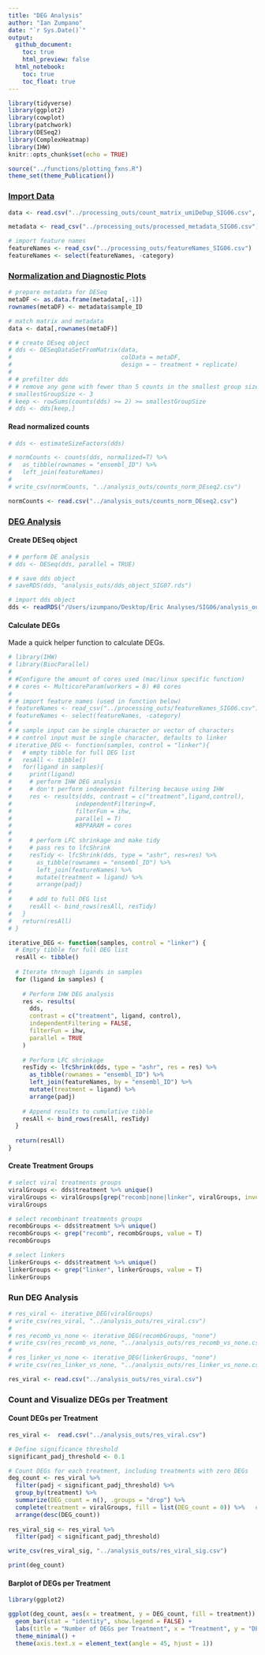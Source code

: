 ```yaml
---
title: "DEG Analysis"
author: "Ian Zumpano"
date: "`r Sys.Date()`"
output:
  github_document:
    toc: true
    html_preview: false
  html_notebook:
    toc: true
    toc_float: true
---
```


```r
library(tidyverse)
library(ggplot2)
library(cowplot)
library(patchwork)
library(DESeq2)
library(ComplexHeatmap)
library(IHW)
knitr::opts_chunk$set(echo = TRUE)
```

```r
source("../functions/plotting_fxns.R")
theme_set(theme_Publication())
```

### [Import Data]{.underline}

```r
data <- read.csv("../processing_outs/count_matrix_umiDeDup_SIG06.csv", row.names = "X")

metadata <- read_csv("../processing_outs/processed_metadata_SIG06.csv")

# import feature names
featureNames <- read_csv("../processing_outs/featureNames_SIG06.csv")
featureNames <- select(featureNames, -category)
```

### [Normalization and Diagnostic Plots]{.underline}

```r
# prepare metadata for DESeq
metaDF <- as.data.frame(metadata[,-1])
rownames(metaDF) <- metadata$sample_ID

# match matrix and metadata
data <- data[,rownames(metaDF)]
```

```r
# # create DEseq object
# dds <- DESeqDataSetFromMatrix(data,
#                               colData = metaDF,
#                               design = ~ treatment + replicate)
# 
# # prefilter dds
# # remove any gene with fewer than 5 counts in the smallest group size
# smallestGroupSize <- 3
# keep <- rowSums(counts(dds) >= 2) >= smallestGroupSize
# dds <- dds[keep,]
```

#### Read normalized counts

```r
# dds <- estimateSizeFactors(dds)
```

```r
# normCounts <- counts(dds, normalized=T) %>%
#   as_tibble(rownames = "ensembl_ID") %>%
#   left_join(featureNames)
# 
# write_csv(normCounts, "../analysis_outs/counts_norm_DEseq2.csv")

normCounts <- read.csv("../analysis_outs/counts_norm_DEseq2.csv")
```

### [DEG Analysis]{.underline}

#### Create DESeq object

```r
# # perform DE analysis
# dds <- DESeq(dds, parallel = TRUE)
```

```r
# # save dds object
# saveRDS(dds, "analysis_outs/dds_object_SIG07.rds")

# import dds object
dds <- readRDS("/Users/izumpano/Desktop/Eric Analyses/SIG06/analysis_outs/dds_object_SIG06.rds")
```

#### Calculate DEGs

Made a quick helper function to calculate DEGs.
```r
# library(IHW)
# library(BiocParallel)
# 
# #Configure the amount of cores used (mac/linux specific function)
# # cores <- MulticoreParam(workers = 8) #8 cores
# 
# # import feature names (used in function below)
# featureNames <- read_csv("../processing_outs/featureNames_SIG06.csv")
# featureNames <- select(featureNames, -category)
# 
# # sample input can be single character or vector of characters
# # control input must be single character, defaults to linker
# iterative_DEG <- function(samples, control = "linker"){
#   # empty tibble for full DEG list
#   resAll <- tibble()
#   for(ligand in samples){
#     print(ligand)
#     # perform IHW DEG analysis
#     # don't perform independent filtering because using IHW
#     res <- results(dds, contrast = c("treatment",ligand,control),
#                  independentFiltering=F,
#                  filterFun = ihw,
#                  parallel = T)
#                  #BPPARAM = cores 
#     
#     # perform LFC shrinkage and make tidy
#     # pass res to lfcShrink
#     resTidy <- lfcShrink(dds, type = "ashr", res=res) %>%
#       as_tibble(rownames = "ensembl_ID") %>%
#       left_join(featureNames) %>%
#       mutate(treatment = ligand) %>%
#       arrange(padj)
#     
#     # add to full DEG list
#     resAll <- bind_rows(resAll, resTidy)
#   }
#   return(resAll)
# }
```

```r
iterative_DEG <- function(samples, control = "linker") {
  # Empty tibble for full DEG list
  resAll <- tibble()
  
  # Iterate through ligands in samples
  for (ligand in samples) {
    
    # Perform IHW DEG analysis
    res <- results(
      dds,
      contrast = c("treatment", ligand, control),
      independentFiltering = FALSE,
      filterFun = ihw,
      parallel = TRUE
    )
    
    # Perform LFC shrinkage
    resTidy <- lfcShrink(dds, type = "ashr", res = res) %>%
      as_tibble(rownames = "ensembl_ID") %>%
      left_join(featureNames, by = "ensembl_ID") %>%
      mutate(treatment = ligand) %>%
      arrange(padj)
    
    # Append results to cumulative tibble
    resAll <- bind_rows(resAll, resTidy)
  }
  
  return(resAll)
}
```


#### Create Treatment Groups 

```r
# select viral treatments groups
viralGroups <- dds$treatment %>% unique()
viralGroups <- viralGroups[grep("recomb|none|linker", viralGroups, invert = T)]
viralGroups
```

```r
# select recombinant treatments groups
recombGroups <- dds$treatment %>% unique()
recombGroups <- grep("recomb", recombGroups, value = T)
recombGroups
```

```r
# select linkers
linkerGroups <- dds$treatment %>% unique()
linkerGroups <- grep("linker", linkerGroups, value = T)
linkerGroups
```

### Run DEG Analysis

```r
# res_viral <- iterative_DEG(viralGroups)
# write_csv(res_viral, "../analysis_outs/res_viral.csv")
# 
# res_recomb_vs_none <- iterative_DEG(recombGroups, "none")
# write_csv(res_recomb_vs_none, "../analysis_outs/res_recomb_vs_none.csv")
# 
# res_linker_vs_none <- iterative_DEG(linkerGroups, "none")
# write_csv(res_linker_vs_none, "../analysis_outs/res_linker_vs_none.csv")
```

```r
res_viral <- read.csv("../analysis_outs/res_viral.csv")
```


### Count and Visualize DEGs per Treatment

#### Count DEGs per Treatment

```r
res_viral <-  read.csv("../analysis_outs/res_viral.csv")

# Define significance threshold
significant_padj_threshold <- 0.1

# Count DEGs for each treatment, including treatments with zero DEGs
deg_count <- res_viral %>%
  filter(padj < significant_padj_threshold) %>%
  group_by(treatment) %>%
  summarize(DEG_count = n(), .groups = "drop") %>%
  complete(treatment = viralGroups, fill = list(DEG_count = 0)) %>%   # Fill missing treatments with 0
  arrange(desc(DEG_count))
  
res_viral_sig <- res_viral %>%
  filter(padj < significant_padj_threshold)

write_csv(res_viral_sig, "../analysis_outs/res_viral_sig.csv")

print(deg_count)
```

#### Barplot of DEGs per Treatment

```r
library(ggplot2)

ggplot(deg_count, aes(x = treatment, y = DEG_count, fill = treatment)) +
  geom_bar(stat = "identity", show.legend = FALSE) +
  labs(title = "Number of DEGs per Treatment", x = "Treatment", y = "DEG Count") +
  theme_minimal() +
  theme(axis.text.x = element_text(angle = 45, hjust = 1))
```